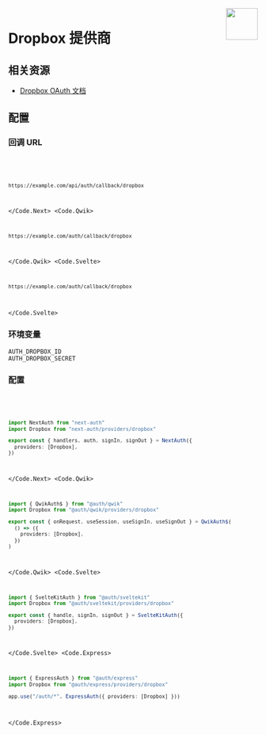 
<img align="right" src="/img/providers/dropbox.svg" height="64" width="64" />

# Dropbox 提供商

## 相关资源

- [Dropbox OAuth 文档](https://developers.dropbox.com/oauth-guide)

## 配置

### 回调 URL

<Code>
  <Code.Next>

```bash
https://example.com/api/auth/callback/dropbox
```

  </Code.Next>
  <Code.Qwik>

```bash
https://example.com/auth/callback/dropbox
```

  </Code.Qwik>
  <Code.Svelte>

```bash
https://example.com/auth/callback/dropbox
```

  </Code.Svelte>
</Code>

### 环境变量

```
AUTH_DROPBOX_ID
AUTH_DROPBOX_SECRET
```

### 配置

<Code>
  <Code.Next>

```ts filename="/auth.ts"
import NextAuth from "next-auth"
import Dropbox from "next-auth/providers/dropbox"

export const { handlers, auth, signIn, signOut } = NextAuth({
  providers: [Dropbox],
})
```

  </Code.Next>
  <Code.Qwik>
  
```ts filename="/src/routes/plugin@auth.ts"
import { QwikAuth$ } from "@auth/qwik"
import Dropbox from "@auth/qwik/providers/dropbox"

export const { onRequest, useSession, useSignIn, useSignOut } = QwikAuth$(
  () => ({
    providers: [Dropbox],
  })
)
```

  </Code.Qwik>
  <Code.Svelte>

```ts filename="/src/auth.ts"
import { SvelteKitAuth } from "@auth/sveltekit"
import Dropbox from "@auth/sveltekit/providers/dropbox"

export const { handle, signIn, signOut } = SvelteKitAuth({
  providers: [Dropbox],
})
```

  </Code.Svelte>
  <Code.Express>

```ts filename="/src/app.ts"
import { ExpressAuth } from "@auth/express"
import Dropbox from "@auth/express/providers/dropbox"

app.use("/auth/*", ExpressAuth({ providers: [Dropbox] }))
```

  </Code.Express>
</Code>
